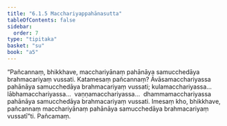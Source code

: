 ```yaml
---
title: "6.1.5 Macchariyappahānasutta"
tableOfContents: false
sidebar:
  order: 7
type: "tipitaka"
basket: "su"
book: "a5"
---
```



<DynamicBreadcrumb />

<Division number="255" book="a5">

<Paragraph number="1359" book="a5">
“Pañcannaṃ, bhikkhave, macchariyānaṃ pahānāya samucchedāya brahmacariyaṃ vussati. Katamesaṃ pañcannaṃ? Āvāsamacchariyassa pahānāya samucchedāya brahmacariyaṃ vussati; kulamacchariyassa…  lābhamacchariyassa…  vaṇṇamacchariyassa…  dhammamacchariyassa pahānāya samucchedāya brahmacariyaṃ vussati. Imesaṃ kho, bhikkhave, pañcannaṃ macchariyānaṃ pahānāya samucchedāya brahmacariyaṃ vussatī”ti.

</Paragraph>
</Division>

<Paragraph number="1360" type="center" book="a5">
Pañcamaṃ.
</Paragraph>